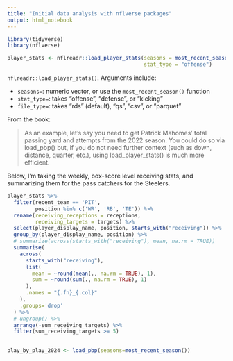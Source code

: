 ```yaml
---
title: "Initial data analysis with nflverse packages"
output: html_notebook
---
```



```r
library(tidyverse)
library(nflverse)
```

```r
player_stats <- nflreadr::load_player_stats(seasons = most_recent_season(),
                                            stat_type = "offense")
```

`nflreadr::load_player_stats()`. Arguments include:

* `seasons=`: numeric vector, or use the `most_recent_season()` function
* `stat_type=`: takes "offense", "defense", or "kicking"
*  `file_type=`: takes "rds" (default), "qs", "csv", or "parquet"


From the book:

> As an example, let’s say you need to get Patrick Mahomes’ total passing yard and attempts from the 2022 season. You could do so via load_pbp() but, if you do not need further context (such as down, distance, quarter, etc.), using load_player_stats() is much more efficient.

Below, I'm taking the weekly, box-score level receiving stats, and summarizing them for the pass catchers for the Steelers.

```r
player_stats %>% 
  filter(recent_team == 'PIT',
         position %in% c('WR', 'RB', 'TE')) %>% 
  rename(receiving_receptions = receptions,
         receiving_targets = targets) %>% 
  select(player_display_name, position, starts_with("receiving")) %>% 
  group_by(player_display_name, position) %>% 
  # summarize(across(starts_with("receiving"), mean, na.rm = TRUE))
  summarise(
    across(
      starts_with("receiving"),
      list(
        mean = ~round(mean(., na.rm = TRUE), 1),
        sum = ~round(sum(., na.rm = TRUE), 1)
      ),
      .names = "{.fn}_{.col}"
    ),
    .groups='drop'
  ) %>% 
  # ungroup() %>% 
  arrange(-sum_receiving_targets) %>% 
  filter(sum_receiving_targets >= 5)
  
```
  
```r
play_by_play_2024 <- load_pbp(seasons=most_recent_season())
```
  

